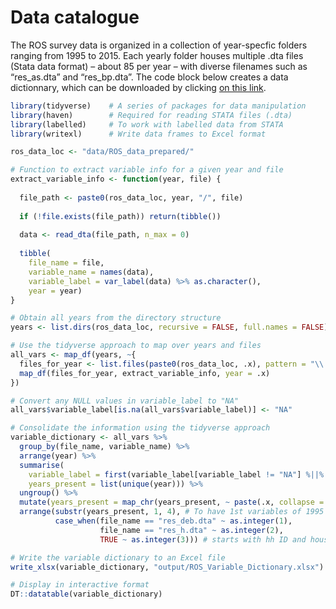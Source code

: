 # Data catalogue

The ROS survey data is organized in a collection of year-specfic folders ranging from 1995 to 2015. Each yearly folder houses multiple .dta files (Stata data format) -- about 85 per year -- with diverse filenames such as "res_as.dta" and "res_bp.dta". The code block below creates a data dictionnary, which can be downloaded by clicking [on this link](https://raw.githubusercontent.com/fBedecarrats/Rural_Obs_Madagascar/main/output/ROS_Variable_Dictionary.xlsx 
).

```r
library(tidyverse)    # A series of packages for data manipulation
library(haven)        # Required for reading STATA files (.dta)
library(labelled)     # To work with labelled data from STATA
library(writexl)      # Write data frames to Excel format

ros_data_loc <- "data/ROS_data_prepared/"

# Function to extract variable info for a given year and file
extract_variable_info <- function(year, file) {
  
  file_path <- paste0(ros_data_loc, year, "/", file)
  
  if (!file.exists(file_path)) return(tibble())
  
  data <- read_dta(file_path, n_max = 0)
  
  tibble(
    file_name = file,
    variable_name = names(data),
    variable_label = var_label(data) %>% as.character(),
    year = year)
}

# Obtain all years from the directory structure
years <- list.dirs(ros_data_loc, recursive = FALSE, full.names = FALSE)

# Use the tidyverse approach to map over years and files
all_vars <- map_df(years, ~{
  files_for_year <- list.files(paste0(ros_data_loc, .x), pattern = "\\.dta$", full.names = FALSE)
  map_df(files_for_year, extract_variable_info, year = .x)
})

# Convert any NULL values in variable_label to "NA"
all_vars$variable_label[is.na(all_vars$variable_label)] <- "NA"

# Consolidate the information using the tidyverse approach
variable_dictionary <- all_vars %>%
  group_by(file_name, variable_name) %>%
  arrange(year) %>%  
  summarise(
    variable_label = first(variable_label[variable_label != "NA"] %||% "NA"),
    years_present = list(unique(year))) %>%
  ungroup() %>%
  mutate(years_present = map_chr(years_present, ~ paste(.x, collapse = ","))) %>%
  arrange(substr(years_present, 1, 4), # To have 1st variables of 1995
          case_when(file_name == "res_deb.dta" ~ as.integer(1),
                    file_name == "res_h.dta" ~ as.integer(2),
                    TRUE ~ as.integer(3))) # starts with hh ID and housing

# Write the variable dictionary to an Excel file
write_xlsx(variable_dictionary, "output/ROS_Variable_Dictionary.xlsx")

# Display in interactive format
DT::datatable(variable_dictionary)
```

